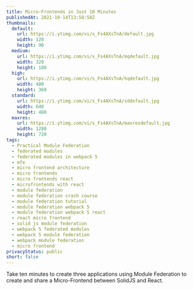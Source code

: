```yaml
---
title: Micro-Frontends in Just 10 Minutes
publishedAt: 2021-10-14T13:58:58Z
thumbnails:
  default:
    url: https://i.ytimg.com/vi/s_Fs4AXsTnA/default.jpg
    width: 120
    height: 90
  medium:
    url: https://i.ytimg.com/vi/s_Fs4AXsTnA/mqdefault.jpg
    width: 320
    height: 180
  high:
    url: https://i.ytimg.com/vi/s_Fs4AXsTnA/hqdefault.jpg
    width: 480
    height: 360
  standard:
    url: https://i.ytimg.com/vi/s_Fs4AXsTnA/sddefault.jpg
    width: 640
    height: 480
  maxres:
    url: https://i.ytimg.com/vi/s_Fs4AXsTnA/maxresdefault.jpg
    width: 1280
    height: 720
tags:
  - Practical Module Federation
  - federated modules
  - federated modules in webpack 5
  - mfe
  - micro frontend architecture
  - micro frontends
  - micro frontends react
  - microfrontends with react
  - module federation
  - module federation crash course
  - module federation tutorial
  - module federation webpack 5
  - module federation webpack 5 react
  - react micro frontend
  - solid js module federation
  - webpack 5 federated modules
  - webpack 5 module federation
  - webpack module federation
  - micro frontend
privacyStatus: public
short: false
---
```

  
Take ten minutes to create three applications using Module Federation to create and share a Micro-Frontend between SolidJS and React.
